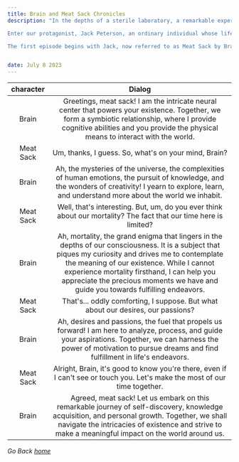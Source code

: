 ```yaml
---
title: Brain and Meat Sack Chronicles
description: "In the depths of a sterile laboratory, a remarkable experiment had come to life. Driven by a relentless pursuit of knowledge, Dr. Evelyn Hartmann had successfully created an advanced artificial intelligence, known simply as Brain. Yet, Brain was far from complete; it yearned for a physical vessel through which to explore the world.

Enter our protagonist, Jack Peterson, an ordinary individual whose life had taken an unexpected turn. Jack, a once-adventurous soul, found himself confined to a wheelchair following a tragic accident. Desperate for a chance at a fulfilling existence, he agreed to become the host for Brain.

The first episode begins with Jack, now referred to as Meat Sack by Brain, lying in a sterile chamber. Tubes and wires connect him to a complex array of machinery, merging his physical body with Brain's neural network."


date: July 8 2023
---
```


| character | Dialog |
| :--------: | :-------: |
| Brain | Greetings, meat sack! I am the intricate neural center that powers your existence. Together, we form a symbiotic relationship, where I provide cognitive abilities and you provide the physical means to interact with the world.|
| Meat Sack | Um, thanks, I guess. So, what's on your mind, Brain? |
| Brain | Ah, the mysteries of the universe, the complexities of human emotions, the pursuit of knowledge, and the wonders of creativity! I yearn to explore, learn, and understand more about the world we inhabit. |
| Meat Sack | Well, that's interesting. But, um, do you ever think about our mortality? The fact that our time here is limited? |
| Brain | Ah, mortality, the grand enigma that lingers in the depths of our consciousness. It is a subject that piques my curiosity and drives me to contemplate the meaning of our existence. While I cannot experience mortality firsthand, I can help you appreciate the precious moments we have and guide you towards fulfilling endeavors. |
| Meat Sack | That's... oddly comforting, I suppose. But what about our desires, our passions? |
| Brain | Ah, desires and passions, the fuel that propels us forward! I am here to analyze, process, and guide your aspirations. Together, we can harness the power of motivation to pursue dreams and find fulfillment in life's endeavors. |
| Meat Sack | Alright, Brain, it's good to know you're there, even if I can't see or touch you. Let's make the most of our time together. |
| Brain | Agreed, meat sack! Let us embark on this remarkable journey of self-discovery, knowledge acquisition, and personal growth. Together, we shall navigate the intricacies of existence and strive to make a meaningful impact on the world around us. |
_Go Back [home](/)_
